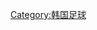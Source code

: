 {{NoteTA
|G1=足球
|G2=KLeague
|G3=地名
}}
{{Navbox
 | basestyle = background:#99CCCC;
 | name = 韩国足球
 | title = {{flagicon|KOR}}   [[韩国足球]]
 | state = {{{state<includeonly>|autocollapse</includeonly>}}}
 | bodyclass = hlist

 | above =
* [[韓國足球協會]]

 | group1 = 国家队
 | list1  = 
  {{Navbox|subgroup
 | basestyle = background:#99CCCC;
  | groupwidth = 6em
  | group1 = 男子
  | list1  = 
* [[韩国国家足球队]]
** {{smaller|[[韩国国家足球队成绩|成绩]]}}
** {{smaller|[[韩国国家足球队记录|记录]]}}
* [[韩国国家23岁以下足球队|U-23 （国奥队）]]
* [[韩国国家20岁以下足球队|U-20]]
* [[韩国国家17岁以下足球队|U-17]]
* [[韩国国家室内五人制足球队|室内五人制足球队]]
* [[韩国国家沙滩足球队|沙滩足球队]]
  | group2 = 女子
  | list2  = 
* [[韩国国家女子足球队]]
}}

 | group2 = [[韩国联赛系统|联赛系统]]
 | list2 =
  {{Navbox|subgroup
 | basestyle = background:#99CCCC;
  | groupwidth = 6em
  | group1 = 男子
  | list1  = 
* [[韩国职业足球联赛]]
** [[K联赛1]]
** [[K联赛2]]
** [[K3联赛]]（半职业联赛）
** [[K4联赛]]（半职业联赛）
  | group2 = 女子
  | list2  = 
* [[WK聯賽]]
}}

 | group3 = 杯赛
 | list3 =
* [[韩国足协杯]]
* [[韩国职业足球联赛全明星赛]]
* [[韩国国家联赛锦标赛|全国联赛锦标赛]]（只有[[韩国国家联赛]]球队参加）
* [[挑战者杯]]（只有[[韩国挑战者聯賽]]球队参加）

 | group4 = 青年队比赛
 | list4 =
* [[预备队联赛]]
* [[大学联赛]]
* [[韩国职业足球联赛青年队联赛]]

 | group5 = 停办赛事
 | list5 =
* [[全朝鲜足球锦标赛]] (1921–1940)
* [[平壤-汉城足球对抗赛]] (1929–1946)
* [[韩国国家足球锦标赛|全国足球锦标赛]] (1946–2000)
* [[韩国总统杯国家足球锦标赛|韩国总统杯]] (1952–2009)
* [[韩国国家半职业足球联赛|全国半职业足球联赛]] (1964–2002)
* [[韩国杯]] (1971–1999)
* [[韩国超级杯]] (1999–2006)
* [[韩国联赛杯]] (1986–2011)

 | below =
* [[韩国足球俱乐部]]
* [[韩国历届冠军球队]]
* [[韩国足球比赛用地]]
* [[韩国职业足球联赛外籍球员]]
* [[韩国国家联赛外籍球员]]
}}<noinclude>
[[Category:韩国足球]]
</noinclude>